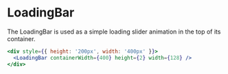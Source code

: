 
<Meta title="MDX|LoadingBar" component={LoadingBar} />

# LoadingBar

The LoadingBar is used as a simple loading slider animation in the top of its container.

<Canvas>
  <div style={{ height: '200px', width: '400px' }}>
    <LoadingBar containerWidth={400} height={2} width={128} />
  </div>
</Canvas>

```jsx
<div style={{ height: '200px', width: '400px' }}>
  <LoadingBar containerWidth={400} height={2} width={128} />
</div>
```

<ArgTypes of={LoadingBar} />
